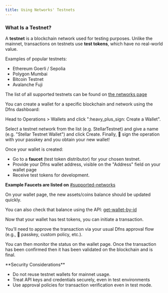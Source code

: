 ```yaml
---
title: Using Networks' Testnets
---
```


### What Is a Testnet?

A **testnet** is a blockchain network used for testing purposes. Unlike the mainnet, transactions on testnets use **test tokens**, which have no real-world value.

Examples of popular testnets:

* Ethereum Goerli / Sepolia
* Polygon Mumbai
* Bitcoin Testnet
* Avalanche Fuji

The list of all supported testnets can be found on [the networks page](/networks)

<Steps>
<Step title="Create a Wallet for a Testnet">

You can create a wallet for a specific blockchain and network using the Dfns dashboard:

Head to Operations > Wallets and click ":heavy\_plus\_sign: Create a Wallet".&#x20;

Select a testnet network from the list (e.g. StellarTestnet) and give a name (e.g. "Stellar Testnet Wallet") and click Create. Finally, :key: sign the operation with your passkey and you obtain your new wallet!


</Step>

<Step title="Get test funds">

Once your wallet is created:

* Go to a **faucet** (test token distributor) for your chosen testnet.&#x20;
* Provide your Dfns wallet address, visible on the "Address" field on your wallet page
* Receive test tokens for development.

**Example Faucets are listed on** [#supported-networks](../../api-docs/wallets#supported-networks "mention")


</Step>

<Step title="Check Wallet Balance">

On your wallet page, the new assets/coins balance should be updated quickly.&#x20;

You can also check that balance using the API: [get-wallet-by-id](../api-docs/wallets/get-wallet-by-id "mention")


</Step>

<Step title="Send a Test Transaction">

Now that your wallet has test tokens, you can initiate a transaction.

You’ll need to approve the transaction via your usual Dfns approval flow (e.g., :key: passkey, custom policy, etc.).

You can then monitor the status on the wallet page. Once the transaction has been confirmed then it has been validated on the blockchain and is final.
</Step>
</Steps>

<Warning>
**Security Considerations**

* Do not reuse testnet wallets for mainnet usage.
* Treat API keys and credentials securely, even in test environments
* Use approval policies for transaction verification even in test mode.
</Warning>



